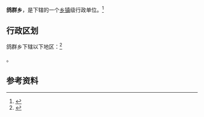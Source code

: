 {{中国乡级行政区|54/24/22/200/000}}

'''鸽群乡'''，是{{PRC admin/fullname|54/24/22/200/000|3}}下辖的一个[[乡镇|乡镇]]级行政单位。<ref>{{PRC admin/ref sgc|{{PRC admin/parent|54/24/22/200/000}}}}</ref>

== 行政区划 ==

鸽群乡下辖以下地区：<ref>{{PRC admin/ref sgc|54/24/22/200/000}}</ref>

{{PRC admin/children|54/24/22/200/000}}。

== 参考资料 ==

{{reflist}}

{{行政区划小作品}}
{{PRC admin/navcat|54/24/22/200/000}}